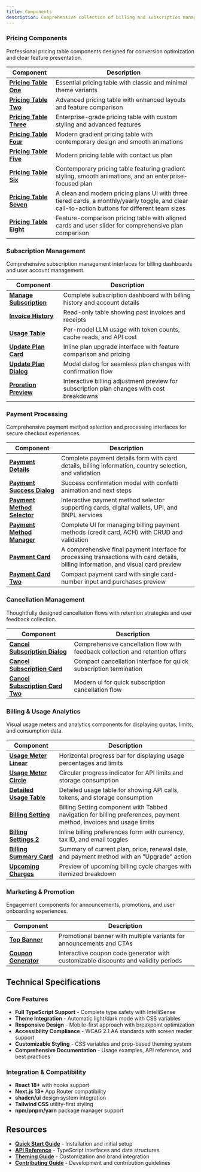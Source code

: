 ```yaml
---
title: Components
description: Comprehensive collection of billing and subscription management components with production-ready features.
---
```


### Pricing Components

Professional pricing table components designed for conversion optimization and clear feature presentation.

| Component | Description |
|-----------|-------------|
| **[Pricing Table One](/docs/components/pricing-table/pricing-table-one)**     | Essential pricing table with classic and minimal theme variants              |
| **[Pricing Table Two](/docs/components/pricing-table/pricing-table-two)**     | Advanced pricing table with enhanced layouts and feature comparison          |
| **[Pricing Table Three](/docs/components/pricing-table/pricing-table-three)** | Enterprise-grade pricing table with custom styling and advanced features     |
| **[Pricing Table Four](/docs/components/pricing-table/pricing-table-four)**   | Modern gradient pricing table with contemporary design and smooth animations |
| **[Pricing Table Five](/docs/components/pricing-table/pricing-table-five)**   | Modern pricing table with contact us plan                                    |
| **[Pricing Table Six](/docs/components/pricing-table/pricing-table-six)**   | Contemporary pricing table featuring gradient styling, smooth animations, and an enterprise-focused plan   |
| **[Pricing Table Seven](/docs/components/pricing-table/pricing-table-seven)**   | A clean and modern pricing plans UI with three tiered cards, a monthly/yearly toggle, and clear call-to-action buttons for different team sizes |
| **[Pricing Table Eight](/docs/components/pricing-table/pricing-table-eight)**   | Feature-comparison pricing table with aligned cards and user slider for comprehensive plan comparison |
### Subscription Management

Comprehensive subscription management interfaces for billing dashboards and user account management.

| Component | Description |
|-----------|-------------|
| **[Manage Subscription](/docs/components/manage-subscription)**           | Complete subscription dashboard with billing history and account details                  |
| **[Invoice History](/docs/components/invoice-history)**                   | Read-only table showing past invoices and receipts                                        |
| **[Usage Table](/docs/components/usage-table)**                           | Per-model LLM usage with token counts, cache reads, and API cost                          |
| **[Update Plan Card](/docs/components/update-plan/update-plan-card)**     | Inline plan upgrade interface with feature comparison and pricing                         |
| **[Update Plan Dialog](/docs/components/update-plan/update-plan-dialog)** | Modal dialog for seamless plan changes with confirmation flow                             |
| **[Proration Preview](/docs/components/proration-preview)**               | Interactive billing adjustment preview for subscription plan changes with cost breakdowns |

### Payment Processing

Comprehensive payment method selection and processing interfaces for secure checkout experiences.

| Component | Description |
|-----------|-------------|
| **[Payment Details](/docs/components/payment-details)** | Complete payment details form with card details, billing information, country selection, and validation |
| **[Payment Success Dialog](/docs/components/payment-success-dialog)** | Success confirmation modal with confetti animation and next steps |
| **[Payment Method Selector](/docs/components/payment-method-selector)** | Interactive payment method selector supporting cards, digital wallets, UPI, and BNPL services |
| **[Payment Method Manager](/docs/components/payment-method-manager)** | Complete UI for managing billing payment methods (credit card, ACH) with CRUD and validation |
| **[Payment Card](/docs/components/payment-card)** | A comprehensive final payment interface for processing transactions with card details, billing information, and visual card preview |
| **[Payment Card Two](/docs/components/payment-card-two)** | Compact payment card with single card-number input and purchases preview |

### Cancellation Management

Thoughtfully designed cancellation flows with retention strategies and user feedback collection.

| Component                                                                                         | Description                                                                   |
| ------------------------------------------------------------------------------------------------- | ----------------------------------------------------------------------------- |
| **[Cancel Subscription Dialog](/docs/components/cancel-subscription/cancel-subscription-dialog)** | Comprehensive cancellation flow with feedback collection and retention offers |
| **[Cancel Subscription Card](/docs/components/cancel-subscription/cancel-subscription-card)** | Compact cancellation interface for quick subscription termination |
| **[Cancel Subscription Card Two](/docs/components/cancel-subscription/cancel-subscription-card-two)** | Modern ui for quick subscription cancellation flow |

### Billing & Usage Analytics

Visual usage meters and analytics components for displaying quotas, limits, and consumption data.

| Component | Description |
|-----------|-------------|
| **[Usage Meter Linear](/docs/components/usage-meter/usage-meter-linear)** | Horizontal progress bar for displaying usage percentages and limits |
| **[Usage Meter Circle](/docs/components/usage-meter/usage-meter-circle)** | Circular progress indicator for API limits and storage consumption |
| **[Detailed Usage Table](/docs/components/detailed-usage-table)** |  Detailed usage table for showing API calls, tokens, and storage consumption     |
| **[Billing Setting](/docs/components/billing-setting)** | Billing Setting component with Tabbed navigation for billing preferences, payment method, invoices and usage limits |
| **[Billing Settings 2](/docs/components/billing-settings-2)**             | Inline billing preferences form with currency, tax ID, and email toggles                                               |
| **[Billing Summary Card](/docs/components/billing-summary-card)**         | Summary of current plan, price, renewal date, and payment method with an "Upgrade" action                           |
| **[Upcoming Charges](/docs/components/upcoming-charges)**                 | Preview of upcoming billing cycle charges with itemized breakdown                                                   |

### Marketing & Promotion

Engagement components for announcements, promotions, and user onboarding experiences.

| Component | Description |
|-----------|-------------|
| **[Top Banner](/docs/components/banner)** | Promotional banner with multiple variants for announcements and CTAs |
| **[Coupon Generator](/docs/components/coupon)** | Interactive coupon code generator with customizable discounts and validity periods |

## Technical Specifications

### Core Features

- **Full TypeScript Support** - Complete type safety with IntelliSense
- **Theme Integration** - Automatic light/dark mode with CSS variables
- **Responsive Design** - Mobile-first approach with breakpoint optimization
- **Accessibility Compliance** - WCAG 2.1 AA standards with screen reader support
- **Customizable Styling** - CSS variables and prop-based theming system
- **Comprehensive Documentation** - Usage examples, API reference, and best practices

### Integration & Compatibility

- **React 18+** with hooks support
- **Next.js 13+** App Router compatibility
- **shadcn/ui** design system integration
- **Tailwind CSS** utility-first styling
- **npm/pnpm/yarn** package manager support

## Resources

- **[Quick Start Guide](/docs/quick-start)** - Installation and initial setup
- **[API Reference](/docs/interfaces)** - TypeScript interfaces and data structures
- **[Theming Guide](/docs/theming)** - Customization and brand integration
- **[Contributing Guide](/docs/contribution-open-source)** - Development and contribution guidelines
